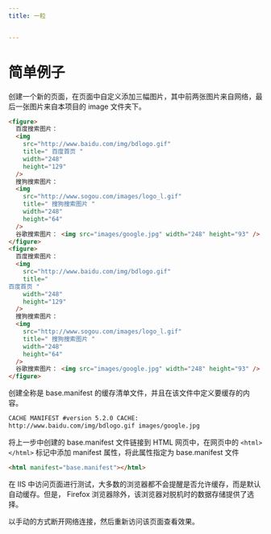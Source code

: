 ```yaml
---
title: 一粒


---
```


# 简单例子

创建一个新的页面，在页面中自定义添加三幅图片，其中前两张图片来自网络，最后一张图片来自本项目的 image 文件夹下。

```html
<figure>
  百度搜索图片：
  <img
    src="http://www.baidu.com/img/bdlogo.gif"
    title=" 百度首页 "
    width="248"
    height="129"
  />
  搜狗搜索图片：
  <img
    src="http://www.sogou.com/images/logo_l.gif"
    title=" 搜狗搜索图片 "
    width="248"
    height="64"
  />
  谷歌搜索图片： <img src="images/google.jpg" width="248" height="93" />
</figure>
<figure>
  百度搜索图片：
  <img
    src="http://www.baidu.com/img/bdlogo.gif"
    title="
百度首页 "
    width="248"
    height="129"
  />
  搜狗搜索图片：
  <img
    src="http://www.sogou.com/images/logo_l.gif"
    title=" 搜狗搜索图片 "
    width="248"
    height="64"
  />
  谷歌搜索图片： <img src="images/google.jpg" width="248" height="93" />
</figure>
```

创建全称是 base.manifest 的缓存清单文件，并且在该文件中定义要缓存的内容。

```tex
CACHE MANIFEST #version 5.2.0 CACHE:
http://www.baidu.com/img/bdlogo.gif images/google.jpg
```

将上一步中创建的 base.manifest 文件链接到 HTML 网页中，在网页中的 `<html></html>` 标记中添加 manifest 属性，将此属性指定为 base.manifest 文件

```html
<html manifest="base.manifest"></html>
```

在 IIS 中访问页面进行测试，大多数的浏览器都不会提醒是否允许缓存，而是默认自动缓存。但是， Firefox 浏览器除外，该浏览器对脱机时的数据存储提供了选择。

以手动的方式断开网络连接，然后重新访问该页面查看效果。

            